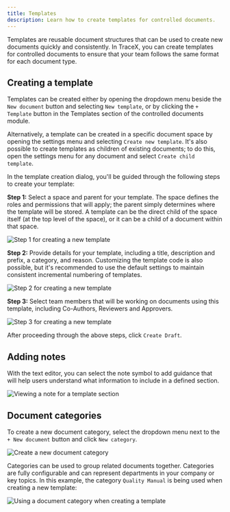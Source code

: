```yaml
---
title: Templates
description: Learn how to create templates for controlled documents.
---
```



Templates are reusable document structures that can be used to create new documents quickly and consistently. In TraceX, you can create templates for controlled documents to ensure that your team follows the same format for each document type.

## Creating a template

Templates can be created either by opening the dropdown menu beside the `New document` button and selecting `New template`, or by clicking the `+ Template` button in the Templates section of the controlled documents module. 

Alternatively, a template can be created in a specific document space by opening the settings menu and selecting `Create new template`. It's also possible to create templates as children of existing documents; to do this, open the settings menu for any document and select `Create child template`.

In the template creation dialog, you'll be guided through the following steps to create your template:

**Step 1:** Select a space and parent for your template. The space defines the roles and permissions that will apply; the parent simply determines where the template will be stored. A template can be the direct child of the space itself (at the top level of the space), or it can be a child of a document within that space.

<Image 
src={newTemplate1} 
alt='Step 1 for creating a new template' 
inferSize
quality='max'
/>

**Step 2:** Provide details for your template, including a title, description and prefix, a category, and reason. Customizing the template code is also possible, but it's recommended to use the default settings to maintain consistent incremental numbering of templates.

<Image 
src={newTemplate2} 
alt='Step 2 for creating a new template' 
inferSize
quality='max'
/>

**Step 3:** Select team members that will be working on documents using this template, including Co-Authors, Reviewers and Approvers.

<Image 
src={newTemplate3} 
alt='Step 3 for creating a new template' 
inferSize
quality='max'
/>

After proceeding through the above steps, click `Create Draft`.

## Adding notes

With the text editor, you can select the note symbol to add guidance that will help users understand what information to include in a defined section.

<Image 
src={templatesNote} 
alt='Viewing a note for a template section' 
inferSize
quality='max'
/>

## Document categories

To create a new document category, select the dropdown menu next to the `+ New document` button and click `New category`.

<Image 
src={newDocumentCategory} 
alt='Create a new document category' 
inferSize
quality='max'
/>

Categories can be used to group related documents together. Categories are fully configurable and can represent departments in your company or key topics. In this example, the category `Quality Manual` is being used when creating a new template:

<Image 
src={useDocumentCategory} 
alt='Using a document category when creating a template' 
inferSize
quality='max'
/>